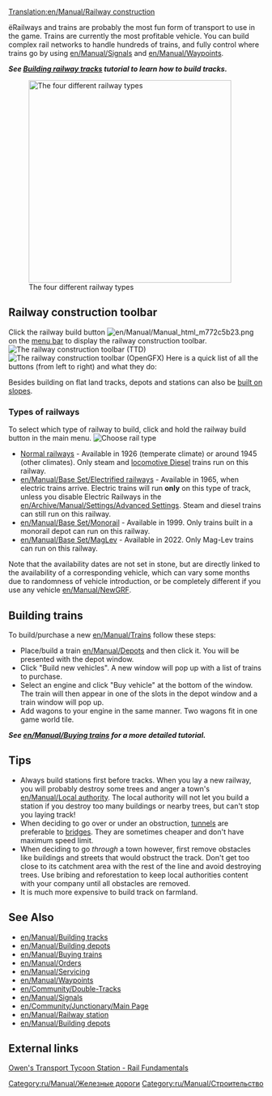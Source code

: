[[Translation:en/Manual/Railway construction]]
{{ru/Перевод|en/Manual/Railway construction|0}}
{{ru/Manual/Оглавление}}

ёRailways and trains are probably the most fun form of transport to use in the game.  Trains are currently the most profitable vehicle.  You can build complex rail networks to handle hundreds of trains, and fully control where trains go by using [[en/Manual/Signals]] and [[en/Manual/Waypoints]].

'''''See [[en/Manual/Building tracks|Building railway tracks]] tutorial to learn how to build tracks.'''''


[[File:en/Manual/4 Types of railway.png|thumb|none|400px|The four different railway types]]

==Railway construction toolbar==
Click the railway build button [[File:en/Manual/Manual html m772c5b23.png]] on the [[en/Manual/Game interface#the-menu-bar|menu bar]] to display the railway construction toolbar.
[[File:en/Manual/Railroad Construction.png|none|frame|The railway construction toolbar (TTD)]]
[[File:en/Manual/Railroad ConstructionOGFX.png|none|frame|The railway construction toolbar (OpenGFX)]]
Here is a quick list of all the buttons (from left to right) and what they do:
{{en/Manual/Railway toolbar overview}}

Besides building on flat land tracks, depots and stations can also be [[en/Archive/Manual/Settings/Build on slopes|built on slopes]].

===Types of railways===
To select which type of railway to build, click and hold the railway build button in the main menu.
[[File:en/Manual/Openttd-rail1.png|none|frame|Choose rail type]]
* [[en/Manual/Base Set/Railways|Normal railways]] - Available in 1926 (temperate climate) or around 1945 (other climates). Only steam and [https://www.wikipedia.org/wiki/Diesel locomotive Diesel] trains run on this railway.
* [[en/Manual/Base Set/Electrified railways]] - Available in 1965, when electric trains arrive. Electric trains will run '''only''' on this type of track, unless you disable Electric Railways in the [[en/Archive/Manual/Settings/Advanced Settings]]. Steam and diesel trains can still run on this railway.
* [[en/Manual/Base Set/Monorail]] - Available in 1999. Only trains built in a monorail depot can run on this railway.
* [[en/Manual/Base Set/MagLev]] - Available in 2022. Only Mag-Lev trains can run on this railway.

Note that the availability dates are not set in stone, but are directly linked to the availability of a corresponding vehicle, which can vary some months due to randomness of vehicle introduction, or be completely different if you use any vehicle [[en/Manual/NewGRF]].

==Building trains==
To build/purchase a new [[en/Manual/Trains]] follow these steps:
*Place/build a train [[en/Manual/Depots]] and then click it. You will be presented with the depot window. 
*Click "Build new vehicles". A new window will pop up with a list of trains to purchase. 
*Select an engine and click "Buy vehicle" at the bottom of the window. The train will then appear in one of the slots in the depot window and a train window will pop up. 
*Add wagons to your engine in the same manner. Two wagons fit in one game world tile.


'''''See [[en/Manual/Buying trains]] for a more detailed tutorial.'''''

==Tips==
* Always build stations first before tracks. When you lay a new railway, you will probably destroy some trees and anger a town's [[en/Manual/Local authority]]. The local authority will not let you build a station if you destroy too many buildings or nearby trees, but can't stop you laying track!
* When deciding to go over or under an obstruction, [[en/Manual/Tunnels|tunnels]] are preferable to [[en/Manual/Bridges|bridges]]. They are sometimes cheaper and don't have maximum speed limit.
* When deciding to go ''through'' a town however, first remove obstacles like buildings and streets that would obstruct the track. Don't get too close to its catchment area with the rest of the line and avoid destroying trees. Use bribing and reforestation to keep local authorities content with your company until all obstacles are removed.
* It is much more expensive to build track on farmland.

==See Also==
*[[en/Manual/Building tracks]]
*[[en/Manual/Building depots]]
*[[en/Manual/Buying trains]]
*[[en/Manual/Orders]]
*[[en/Manual/Servicing]]
*[[en/Manual/Waypoints]]
*[[en/Community/Double-Tracks]]
*[[en/Manual/Signals]]
*[[en/Community/Junctionary/Main Page]]
*[[en/Manual/Railway station]]
*[[en/Manual/Building depots]]


[[Category:ru/Manual/Железные дороги]]

==External links==
[http://www.transporttycoon.net/rail Owen's Transport Tycoon Station - Rail Fundamentals]

[[Category:ru/Manual/Строительство]]